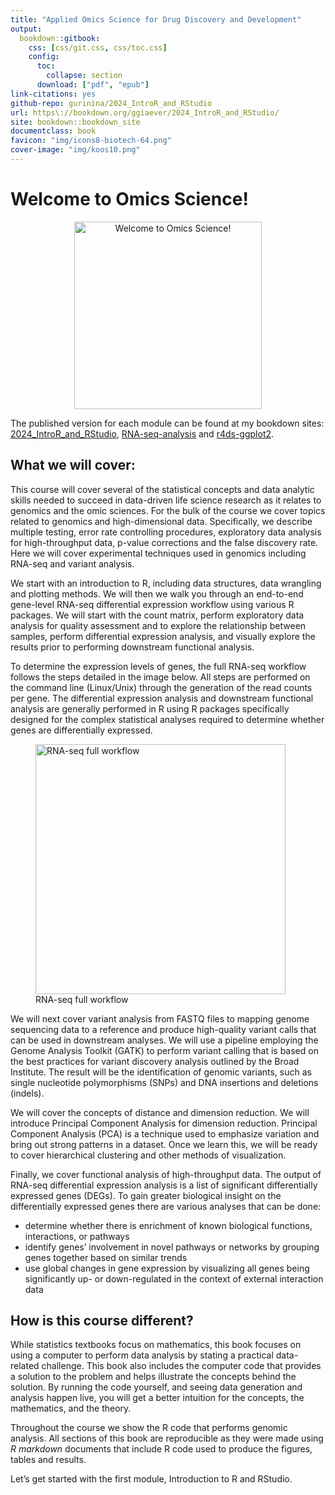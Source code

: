 ```yaml
--- 
title: "Applied Omics Science for Drug Discovery and Development" 
output:
  bookdown::gitbook:
    css: [css/git.css, css/toc.css]
    config:
      toc:
        collapse: section
      download: ["pdf", "epub"]
link-citations: yes 
github-repo: gurinina/2024_IntroR_and_RStudio 
url: https\://bookdown.org/ggiaever/2024_IntroR_and_RStudio/ 
site: bookdown::bookdown_site 
documentclass: book
favicon: "img/icons8-biotech-64.png"
cover-image: "img/koos10.png"
--- 
```


# Welcome to Omics Science! {-}

<p align="center">
  <img src="img/koos10.png" alt="Welcome to Omics Science!" width="300" />
</p>

The published version for each module can be found at my bookdown sites: [2024_IntroR_and_RStudio](https://bookdown.org/ggiaever/2024_IntroR_and_RStudio/), [RNA-seq-analysis](https://bookdown.org/ggiaever/RNA-seq-analysis/) and
[r4ds-ggplot2](https://bookdown.org/ggiaever/r4ds-ggplot2/).

## What we will cover: {-}

This course will cover several of the statistical concepts and data analytic skills needed to succeed in data-driven life science research as it relates to genomics and the omic sciences. For the bulk of the course we cover topics related to genomics and high-dimensional data. Specifically, we describe multiple testing, error rate controlling procedures, exploratory data analysis for high-throughput data, p-value corrections and the false discovery rate. Here we will cover experimental techniques used in genomics including RNA-seq and variant analysis.

We start with an introduction to R, including data structures, data wrangling and plotting methods. We will then we walk you through an end-to-end gene-level RNA-seq differential expression workflow using various R packages. We will start with the count matrix, perform exploratory data analysis for quality assessment and to explore the relationship between samples, perform differential expression analysis, and visually explore the results prior to performing downstream functional analysis.

To determine the expression levels of genes, the full RNA-seq workflow follows the steps detailed in the image below. All steps are performed on the command line (Linux/Unix) through the generation of the read counts per gene. The differential expression analysis and downstream functional analysis are generally performed in R using R packages specifically designed for the complex statistical analyses required to determine whether genes are differentially expressed.

![RNA-seq full workflow](img/full_workflow_2019.png){ width=400 }

We will next cover variant analysis from FASTQ files to mapping genome sequencing data to a reference and produce high-quality variant calls that can be used in downstream analyses.  We will use a pipeline employing the Genome Analysis Toolkit (GATK) to perform variant calling that is based on the best practices for variant discovery analysis outlined by the Broad Institute. The result will be the identification of genomic variants, such as single nucleotide polymorphisms (SNPs) and DNA insertions and deletions (indels). 

We will cover the concepts of distance and dimension reduction. We will introduce Principal Component Analysis for dimension reduction. Principal Component Analysis (PCA) is a technique used to emphasize variation and bring out strong patterns in a dataset. Once we learn this, we will be ready to cover hierarchical clustering and other methods of visualization.

Finally, we cover functional analysis of high-throughput data. The output of RNA-seq differential expression analysis is a list of significant differentially expressed genes (DEGs). To gain greater biological insight on the differentially expressed genes there are various analyses that can be done:

- determine whether there is enrichment of known biological functions, interactions, or pathways
- identify genes' involvement in novel pathways or networks by grouping genes together based on similar trends
- use global changes in gene expression by visualizing all genes being significantly up- or down-regulated in the context of external interaction data

## How is this course different? {-}

While statistics textbooks focus on mathematics, this book focuses on using a computer to perform data analysis by stating a practical data-related challenge. This book also includes the computer code that provides a solution to the problem and helps illustrate the concepts behind the solution. By running the code yourself, and seeing data generation and analysis happen live, you will get a better intuition for the concepts, the mathematics, and the theory.

Throughout the course we show the R code that performs genomic analysis. All sections of this book are reproducible as they were made using *R markdown* documents that include R code used to produce the figures, tables and results.

Let's get started with the first module, Introduction to R and RStudio.


